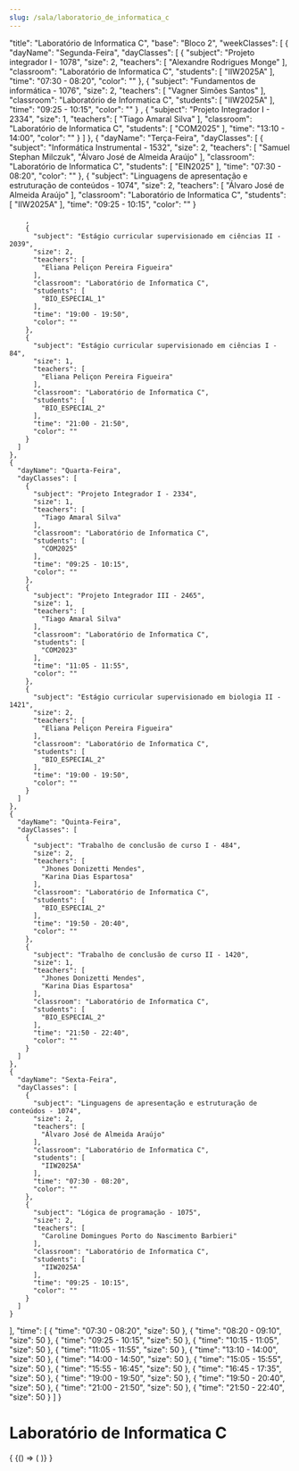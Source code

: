```yaml
---
slug: /sala/laboratorio_de_informatica_c
---
```


  "title": "Laboratório de Informatica C",
  "base": "Bloco 2",
  "weekClasses": [
    {
      "dayName": "Segunda-Feira",
      "dayClasses": [
        {
          "subject": "Projeto integrador I - 1078",
          "size": 2,
          "teachers": [
            "Alexandre Rodrigues Monge"
          ],
          "classroom": "Laboratório de Informatica C",
          "students": [
            "IIW2025A"
          ],
          "time": "07:30 - 08:20",
          "color": ""
        },
        {
          "subject": "Fundamentos de informática - 1076",
          "size": 2,
          "teachers": [
            "Vagner Simões Santos"
          ],
          "classroom": "Laboratório de Informatica C",
          "students": [
            "IIW2025A"
          ],
          "time": "09:25 - 10:15",
          "color": ""
        }
        ,
        {
          "subject": "Projeto Integrador I - 2334",
          "size": 1,
          "teachers": [
            "Tiago Amaral Silva"
          ],
          "classroom": "Laboratório de Informatica C",
          "students": [
            "COM2025"
          ],
          "time": "13:10 - 14:00",
          "color": ""
        }
      ]
    },
    {
      "dayName": "Terça-Feira",
      "dayClasses": [
        {
          "subject": "Informática Instrumental - 1532",
          "size": 2,
          "teachers": [
            "Samuel Stephan Milczuk",
            "Álvaro José de Almeida Araújo"
          ],
          "classroom": "Laboratório de Informatica C",
          "students": [
            "EIN2025"
          ],
          "time": "07:30 - 08:20",
          "color": ""
        },
        {
          "subject": "Linguagens de apresentação e estruturação de conteúdos - 1074",
          "size": 2,
          "teachers": [
            "Álvaro José de Almeida Araújo"
          ],
          "classroom": "Laboratório de Informatica C",
          "students": [
            "IIW2025A"
          ],
          "time": "09:25 - 10:15",
          "color": ""
        }
        
        ,
        {
          "subject": "Estágio curricular supervisionado em ciências II - 2039",
          "size": 2,
          "teachers": [
            "Eliana Peliçon Pereira Figueira"
          ],
          "classroom": "Laboratório de Informatica C",
          "students": [
            "BIO_ESPECIAL_1"
          ],
          "time": "19:00 - 19:50",
          "color": ""
        },
        {
          "subject": "Estágio curricular supervisionado em ciências I - 84",
          "size": 1,
          "teachers": [
            "Eliana Peliçon Pereira Figueira"
          ],
          "classroom": "Laboratório de Informatica C",
          "students": [
            "BIO_ESPECIAL_2"
          ],
          "time": "21:00 - 21:50",
          "color": ""
        }
      ]
    },
    {
      "dayName": "Quarta-Feira",
      "dayClasses": [
        {
          "subject": "Projeto Integrador I - 2334",
          "size": 1,
          "teachers": [
            "Tiago Amaral Silva"
          ],
          "classroom": "Laboratório de Informatica C",
          "students": [
            "COM2025"
          ],
          "time": "09:25 - 10:15",
          "color": ""
        },
        {
          "subject": "Projeto Integrador III - 2465",
          "size": 1,
          "teachers": [
            "Tiago Amaral Silva"
          ],
          "classroom": "Laboratório de Informatica C",
          "students": [
            "COM2023"
          ],
          "time": "11:05 - 11:55",
          "color": ""
        },
        {
          "subject": "Estágio curricular supervisionado em biologia II - 1421",
          "size": 2,
          "teachers": [
            "Eliana Peliçon Pereira Figueira"
          ],
          "classroom": "Laboratório de Informatica C",
          "students": [
            "BIO_ESPECIAL_2"
          ],
          "time": "19:00 - 19:50",
          "color": ""
        }
      ]
    },
    {
      "dayName": "Quinta-Feira",
      "dayClasses": [
        {
          "subject": "Trabalho de conclusão de curso I - 484",
          "size": 2,
          "teachers": [
            "Jhones Donizetti Mendes",
            "Karina Dias Espartosa"
          ],
          "classroom": "Laboratório de Informatica C",
          "students": [
            "BIO_ESPECIAL_2"
          ],
          "time": "19:50 - 20:40",
          "color": ""
        },
        {
          "subject": "Trabalho de conclusão de curso II - 1420",
          "size": 1,
          "teachers": [
            "Jhones Donizetti Mendes",
            "Karina Dias Espartosa"
          ],
          "classroom": "Laboratório de Informatica C",
          "students": [
            "BIO_ESPECIAL_2"
          ],
          "time": "21:50 - 22:40",
          "color": ""
        }
      ]
    },
    {
      "dayName": "Sexta-Feira",
      "dayClasses": [
        {
          "subject": "Linguagens de apresentação e estruturação de conteúdos - 1074",
          "size": 2,
          "teachers": [
            "Álvaro José de Almeida Araújo"
          ],
          "classroom": "Laboratório de Informatica C",
          "students": [
            "IIW2025A"
          ],
          "time": "07:30 - 08:20",
          "color": ""
        },
        {
          "subject": "Lógica de programação - 1075",
          "size": 2,
          "teachers": [
            "Caroline Domingues Porto do Nascimento Barbieri"
          ],
          "classroom": "Laboratório de Informatica C",
          "students": [
            "IIW2025A"
          ],
          "time": "09:25 - 10:15",
          "color": ""
        }
      ]
    }
  ],
  "time": [
    {
      "time": "07:30 - 08:20",
      "size": 50
    },
    {
      "time": "08:20 - 09:10",
      "size": 50
    },
    {
      "time": "09:25 - 10:15",
      "size": 50
    },
    {
      "time": "10:15 - 11:05",
      "size": 50
    },
    {
      "time": "11:05 - 11:55",
      "size": 50
    },
    {
      "time": "13:10 - 14:00",
      "size": 50
    },
    {
      "time": "14:00 - 14:50",
      "size": 50
    },
    {
      "time": "15:05 - 15:55",
      "size": 50
    },
    {
      "time": "15:55 - 16:45",
      "size": 50
    },
    {
      "time": "16:45 - 17:35",
      "size": 50
    },
    {
      "time": "19:00 - 19:50",
      "size": 50
    },
    {
      "time": "19:50 - 20:40",
      "size": 50
    },
    {
      "time": "21:00 - 21:50",
      "size": 50
    },
    {
      "time": "21:50 - 22:40",
      "size": 50
    }
  ]
}

# Laboratório de Informatica C

<div>
  {
    <BrowserOnly>
      {() => (
        <Grid
          title={data.title}
          weekClasses={data.weekClasses}
          time={data.time}
        />
      )}
    </BrowserOnly>
  }
</div>
